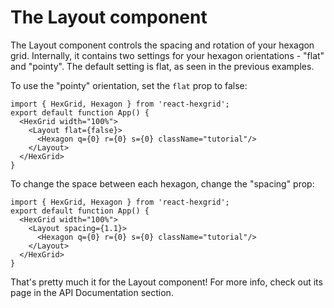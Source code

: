 
<Meta title="Getting Started/Using Layout"/>

# The Layout component

The Layout component controls the spacing and rotation of your hexagon grid.  Internally, it contains
two settings for your hexagon orientations - "flat" and "pointy".  The default setting is flat, 
as seen in the previous examples.

To use the "pointy" orientation, set the `flat` prop to false:

```tsx
import { HexGrid, Hexagon } from 'react-hexgrid';
export default function App() {
  <HexGrid width="100%">
    <Layout flat={false}>
      <Hexagon q={0} r={0} s={0} className="tutorial"/>
    </Layout>
  </HexGrid>
}
```

<Story of={LayoutStory.Pointy} />

To change the space between each hexagon, change the "spacing" prop:


```tsx
import { HexGrid, Hexagon } from 'react-hexgrid';
export default function App() {
  <HexGrid width="100%">
    <Layout spacing={1.1}>
      <Hexagon q={0} r={0} s={0} className="tutorial"/>
    </Layout>
  </HexGrid>
}
```

<Story of={LayoutStory.Spacing} />

That's pretty much it for the Layout component!  For more info, check out its 
page in the API Documentation section.
